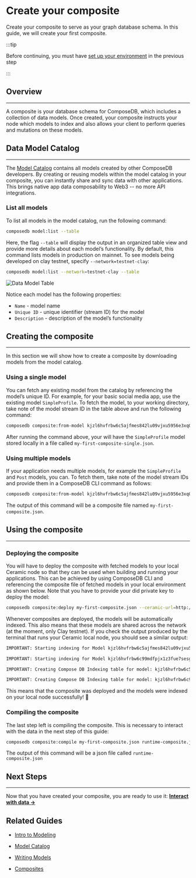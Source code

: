 # Create your composite

Create your composite to serve as your graph database schema. In this guide, we will create your first composite.

:::tip

Before continuing, you must have [set up your environment](./set-up-your-environment.mdx) in the previous step

:::

## Overview
---

A composite is your database schema for ComposeDB, which includes a collection of data models. Once created, your composite instructs your node which models to index and also allows your client to perform queries and mutations on these models.

## Data Model Catalog
---

The [Model Catalog](./guides/data-modeling/model-catalog.mdx) contains all models created by other ComposeDB developers. By creating or reusing models within the model catalog in your composite, you can instantly share and sync data with other applications. This brings native app data composability to Web3 -- no more API integrations.

### List all models
To list all models in the model catalog, run the following command:

```bash
composedb model:list --table
```

Here, the flag `--table` will display the output in an organized table view and provide more details about each model’s functionality.  By default, this command lists models in production on mainnet.  To see models being developed on clay testnet, specify `--network=testnet-clay`:

```bash
composedb model:list --network=testnet-clay --table
```

![Data Model Table](../../static/img/data-model-table.png)

Notice each model has the following properties:

- `Name` - model name
- `Unique ID` - unique identifier (stream ID) for the model
- `Description` - description of the model’s functionality

## Creating the composite
---

In this section we will show how to create a composite by downloading models from the model catalog.

### Using a single model

You can fetch any existing model from the catalog by referencing the model’s unique ID. For example, for your basic social media app, use the existing model `SimpleProfile`. To fetch the model, to your working directory, take note of the model stream ID in the table above and run the following command:

```bash
composedb composite:from-model kjzl6hvfrbw6c5ajfmes842lu09vjxu5956e3xq0xk12gp2jcf9s90cagt2god9 --ceramic-url=http://localhost:7007 --output=my-first-composite-single.json
```

After running the command above, your will have the `SimpleProfile` model stored locally in a file called `my-first-composite-single.json`.

### Using multiple models

If your application needs multiple models, for example the `SimpleProfile` and `Post` models, you can. To fetch them, take note of the model stream IDs and provide them in a ComposeDB CLI command as follows:

```bash
composedb composite:from-model kjzl6hvfrbw6c5ajfmes842lu09vjxu5956e3xq0xk12gp2jcf9s90cagt2god9 kjzl6hvfrbw6c99mdfpjx1z3fue7sesgua6gsl1vu97229lq56344zu9bawnf96 --ceramic-url=http://localhost:7007 --output=my-first-composite.json
```

The output of this command will be a composite file named `my-first-composite.json`.

## Using the composite
---
### Deploying the composite

You will have to deploy the composite with fetched models to your local Ceramic node so that they can be used when building and running your applications. This can be achieved by using ComposeDB CLI and referencing the composite file of fetched models in your local environment as shown below. Note that you have to provide your did private key to deploy the model:

```bash
composedb composite:deploy my-first-composite.json --ceramic-url=http://localhost:7007 --did-private-key=your_private_key
```

Whenever composites are deployed, the models will be automatically indexed. This also means that these models are shared across the network (at the moment, only Clay testnet). If you check the output produced by the terminal that runs your Ceramic local node, you should see a similar output:

```bash
IMPORTANT: Starting indexing for Model kjzl6hvfrbw6c5ajfmes842lu09vjxu5956e3xq0xk12gp2jcf9s90cagt2god9

IMPORTANT: Starting indexing for Model kjzl6hvfrbw6c99mdfpjx1z3fue7sesgua6gsl1vu97229lq56344zu9bawnf96

IMPORTANT: Creating Compose DB Indexing table for model: kjzl6hvfrbw6c5ajfmes842lu09vjxu5956e3xq0xk12gp2jcf9s90cagt2god9

IMPORTANT: Creating Compose DB Indexing table for model: kjzl6hvfrbw6c99mdfpjx1z3fue7sesgua6gsl1vu97229lq56344zu9bawnf96
```

This means that the composite was deployed and the models were indexed on your local node successfully! 🎉

### Compiling the composite

The last step left is compiling the composite. This is necessary to interact with the data in the next step of this guide:

```bash
composedb composite:compile my-first-composite.json runtime-composite.json
```

The output of this command will be a json file called `runtime-composite.json`

## Next Steps
---
Now that you have created your composite, you are ready to use it: **[Interact with data →](./interact-with-data.mdx)**

## Related Guides

- [Intro to Modeling](./guides/data-modeling/data-modeling.mdx)

- [Model Catalog](./guides/data-modeling/model-catalog.mdx)

- [Writing Models](./guides/data-modeling/writing-models.mdx)

- [Composites](./guides/data-modeling/composites.mdx)
